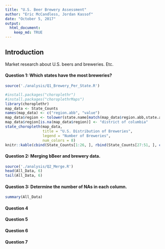 ```yaml
---
title: "U.S. Beer Brewery Assessment"
author: "Eric McCandless, Jordan Kassof"
date: "October 5, 2017"
output: 
  html_document:
    keep_md: TRUE
---
```


## Introduction

Market research about U.S. beers and breweries. Etc.

#### Question 1: Which states have the most breweries?

```r
source('./analysis/Q1_Brewery_Per_State.R')

#install.packages("choroplethr")
#install.packages("choroplethrMaps")
library(choroplethr)
map_data <- State_Counts
names(map_data) <- c("region.abb", "value")
map_data$region <- tolower(state.name[match(map_data$region.abb,state.abb)])
map_data$region[is.na(map_data$region)] <- "district of columbia"
state_choropleth(map_data,
                 title = "U.S. Distribution of Breweries",
                 legend = "Number of Breweries",
                 num_colors = 8)
knitr::kable(cbind(State_Counts[1:26, ], rbind(State_Counts[27:51, ], c("", ""))))
```


#### Question 2: Merging bBeer and brewery data.

```r
source('./analysis/Q2_Merge.R')
head(All_Data, 6)
tail(All_Data, 6)
```

#### Question 3: Determine the number of NAs in each column.
```r
summary(All_Data)
```
#### Question 4

#### Question 5

#### Question 6

#### Question 7
